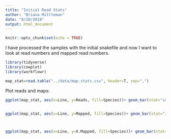 ```yaml
---
title: "Initial Read Stats"
author: "Briana Mittleman"
date: "8/20/2018"
output: html_document
---
```


```r
knitr::opts_chunk$set(echo = TRUE)
```

I have processed the samples with the initial snakefile and now I want to look at read numbers and mapped read numbers.  
```r
library(tidyverse)
library(cowplot)
library(workflowr)
``` 



```r
map_stat=read.table("../data/map.stats.csv", header=T, sep=",")
```

Plot reads and maps:  

```r
ggplot(map_stat, aes(x=Line, y=Reads, fill=Species))+ geom_bar(stat="identity", position="dodge") +labs(y="Reads", title="Reads by line and fraction") + facet_grid(~Fraction)


ggplot(map_stat, aes(x=Line, y=Mapped, fill=Species))+ geom_bar(stat="identity", position="dodge") +labs(y="Mapped Reads", title="Mapped reads by line and fraction")  + facet_grid(~ Fraction)



ggplot(map_stat, aes(x=Line, y=X.Mapped, fill=Species))+ geom_bar(stat="identity", position="dodge") +labs(y="Mapped %", title="% Mapped reads by line and fraction")  + facet_grid(~ Fraction)
```

